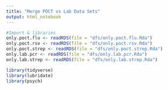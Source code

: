 ```yaml
---
title: "Merge POCT vs Lab Data Sets"
output: html_notebook
---
```


```r
#Import & libraries
only.poct.flu <- readRDS(file = "dfs/only.poct.flu.Rda")
only.poct.rsv <- readRDS(file = "dfs/only.poct.rsv.Rda")
only.poct.strep <- readRDS(file = "dfs/only.poct.strep.Rda")
only.lab.pcr <- readRDS(file = "dfs/only.lab.pcr.Rda")
only.lab.strep <- readRDS(file = "dfs/only.lab.strep.Rda")

library(tidyverse)
library(lubridate)
library(psych)
```


